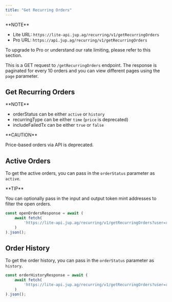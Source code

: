 ```yaml
---
title: "Get Recurring Orders"
---
```


<Info>
  **NOTE**

  * Lite URL: `https://lite-api.jup.ag/recurring/v1/getRecurringOrders`
  * Pro URL: `https://api.jup.ag/recurring/v1/getRecurringOrders`

  To upgrade to Pro or understand our rate limiting, please refer to this section.

  <CardGroup>
    <Card title="API Key Setup" href="/api-setup" icon="key" horizontal/>
    <Card title="API Rate Limit" href="/api-rate-limit" icon="gauge" horizontal/>
  </CardGroup>
</Info>

This is a GET request to `/getRecurringOrders` endpoint. The response is paginated for every 10 orders and you can view different pages using the `page` parameter.

## Get Recurring Orders

<Info>
  **NOTE**

  * orderStatus can be either `active` or `history`
  * recurringType can be either `time` (`price` is deprecated)
  * includeFailedTx can be either `true` or `false`
</Info>

<Warning>
  **CAUTION**

  Price-based orders via API is deprecated.
</Warning>

## Active Orders

To get the active orders, you can pass in the `orderStatus` parameter as `active`.

<Tip>
  **TIP**

  You can optionally pass in the input and output token mint addresses to filter the open orders.
</Tip>

```js
const openOrdersResponse = await (
    await fetch(
        'https://lite-api.jup.ag/recurring/v1/getRecurringOrders?user=replaceWithPublicKey&orderStatus=active&recurringType=time'
    )
).json();
```

## Order History

To get the order history, you can pass in the `orderStatus` parameter as `history`.

```js
const orderHistoryResponse = await (
    await fetch(
        'https://lite-api.jup.ag/recurring/v1/getRecurringOrders?user=replaceWithPublicKey&orderStatus=history&recurringType=price'
    )
).json();
```
